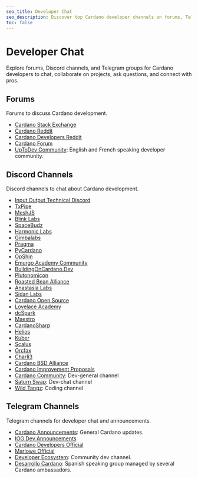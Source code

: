 ```yaml
---
seo_title: Developer Chat
seo_description: Discover top Cardano developer channels on forums, Telegram, and Discord. Collaborate on blockchain projects, ask questions, and connect with pros.
toc: false
---
```


# Developer Chat

Explore forums, Discord channels, and Telegram groups for Cardano developers to chat, collaborate on projects, ask questions, and connect with pros.

## Forums

Forums to discuss Cardano development.

- [Cardano Stack Exchange](https://cardano.stackexchange.com/)
- [Cardano Reddit](https://www.reddit.com/r/Cardano/)
- [Cardano Developers Reddit](https://www.reddit.com/r/CardanoDevelopers/)
- [Cardano Forum](https://forum.cardano.org/)
- [UpToDev Community](https://updevcommunity.com/): English and French speaking developer community.

## Discord Channels

Discord channels to chat about Cardano development.

- [Input Output Technical Discord](https://discord.com/invite/inputoutput)<OS url="https://github.com/input-output-hk/" />
- [TxPipe](https://discord.gg/sJ2D3g33Qp)<OS url="https://github.com/txpipe/" />
- [MeshJS](https://discord.gg/R9xFAD9MKG)<OS url="https://github.com/MeshJS/" />
- [Blink Labs](https://discord.gg/jx9dxarjyv)<OS url="github.com/blinklabs-io/" />
- [SpaceBudz](https://discord.gg/spacebudz)<OS url="github.com/spacebudz/" />
- [Harmonic Labs](https://discord.gg/P6fbZSA85f)<OS url="https://github.com/harmoniclabs" />
- [Gimbalabs](https://discord.gg/6qZ7pTAnKB)<OS url="https://github.com/gimbalabs" />
- [Pragma](https://discord.gg/M65GBpkGjK)<OS url="https://github.com/pragma-org" />
- [PyCardano](https://discord.gg/MazZyMPjC6)<OS url="https://github.com/Python-Cardano/" />
- [OpShin](https://discord.com/invite/umR3A2g4uw)<OS url="https://github.com/OpShin" />
- [Emurgo Academy Community](https://discord.gg/FdKrMsXuDe)<OS url="https://github.com/Emurgo" />
- [BuildingOnCardano.Dev](https://discord.gg/zgYYbTjfVx)<OS url="https://github.com/selfdriven-foundation" />
- [Plutonomicon](https://discord.gg/RrAg4ZEuNp)<OS url="https://github.com/Plutonomicon" />
- [Roasted Bean Alliance](https://discord.gg/7rWnEvgCg3)<OS url="https://github.com/bloxbean" />
- [Anastasia Labs](https://discord.com/invite/s89P9gpEff)<OS url="github.com/anastasia-labs/" />
- [Sidan Labs](https://discord.com/invite/b3H2Jhq5Wq)<OS url="https://github.com/sidan-lab" />
- [Cardano Open Source](https://discord.gg/VvraErKX7p)<OS url="https://github.com/wimsio" />
- [Lovelace Academy](https://discord.gg/wvjgN5wzMQ)<OS url="https://github.com/lovelaceacademy" />
- [dcSpark](https://discord.gg/UX62bjCxVg)<OS url="https://github.com/dcSpark" />
- [Maestro](https://discord.gg/EWZ2CtFRPJ)<OS url="https://github.com/maestro-org" />
- [CardanoSharp](https://discord.gg/XtFg8v55T9)<OS url="https://github.com/CardanoSharp" />
- [Helios](https://discord.gg/qtN8AM3WNH)<OS url="https://github.com/HeliosLang" />
- [Kuber](https://discord.gg/xDSmAX6MXC)<OS url="github.com/dquadrant/" />
- [Scalus](https://discord.gg/TPwTDbNNce)<OS url="https://github.com/nau" />
- [Orcfax](https://discord.gg/kePcGwK4Aw)<OS url="https://github.com/orcfax" />
- [Charli3](https://discord.gg/ayhJQTSGzt)<OS url="https://github.com/Charli3-Official" />
- [Cardano BSD Alliance](https://discord.gg/Hm7gAJvenP)<OS url="https://github.com/cardano-bsd-alliance" />
- [Cardano Improvement Proposals](https://discord.gg/Upj2ryXf6e)<OS url="https://github.com/cardano-foundation/CIPs" />
- [Cardano Community](https://discord.gg/v5AEnHJ6Nx)<OS url="https://github.com/cardano-foundation/" />: Dev-general channel
- [Saturn Swap](https://discord.gg/wu5fBxkJpG)<OS url="https://github.com/Orion-Crypto" />: Dev-chat channel
- [Wild Tangz](https://discord.com/invite/wildtangz)<OS url="https://github.com/thaddeusdiamond" />: Coding channel

## Telegram Channels

Telegram channels for developer chat and announcements.

- [Cardano Announcements](https://t.me/CardanoAnnouncements)<OS url="https://github.com/input-output-hk" />: General Cardano updates.
- [IOG Dev Announcements](https://t.me/IOdevannouncements)<OS url="https://github.com/input-output-hk" />
- [Cardano Developers Official](https://t.me/CardanoDevelopersOfficial)<OS url="https://github.com/cardano-foundation" />
- [Marlowe Official](https://t.me/IOHK_Marlowe)<OS url="https://github.com/marlowe-lang" />
- [Developer Ecosystem](https://t.me/DeveloperEcosystem): Community dev channel.
- [Desarrollo Cardano](https://t.me/DesarrolloCardano): Spanish speaking group managed by several Cardano ambassadors.
